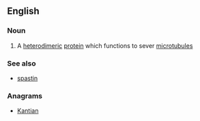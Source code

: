 ==English==

===Noun===
{{wikipedia}}
{{en-noun|-}}

# {{protein}} A [[heterodimeric]] [[protein]] which functions to sever [[microtubule]]s

===See also===
* [[spastin]]

===Anagrams===
* [[Kantian#English|Kantian]]